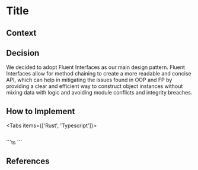 
# Title

## Context

## Decision

We decided to adopt Fluent Interfaces as our main design pattern. Fluent Interfaces allow for method chaining to create a more readable and concise API, which can help in mitigating the issues found in OOP and FP by providing a clear and efficient way to construct object instances without mixing data with logic and avoiding module conflicts and integrity breaches.

## How to Implement

<Tabs items={['Rust', 'Typescript']}>
<Tab>
```rust
```
</Tab>
<Tab>
```ts
```
</Tab>
</Tabs>

## References
